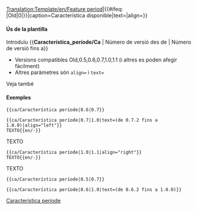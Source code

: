 <noinclude>[[Translation:Template/en/Feature period]]</noinclude><includeonly>{{en/VersionBox|{{#ifeq: {{{1|}}}|Old|0|{{{1|}}}}}|{{#ifeq: {{{2|}}}|Old|0|{{{2|}}}}}|caption=Característica disponible|text={{{text|}}}|align={{{align|center}}}}}</includeonly><noinclude>


====Ús de la plantilla====
Introduïu <nowiki>{{</nowiki>'''Característica_període/Ca'''<nowiki> | Número de versió des de | Número de versió fins a}}</nowiki>
*Versions compatibles Old,0.5,0.6,0.7,1.0,1.1 (i altres es poden afegir fàcilment)
*Altres paràmetres són <code>align=</code> i <code>text=</code>
Veja també {{s|Característica/Ca}}

====Exemples====
<pre>{{ca/Característica període|0.6|0.7}}</pre>
{{ca/Característica període|0.6|0.7}}
<pre>{{ca/Característica període|0.7|1.0|text=(de 0.7.2 fins a 1.0.0)|align="left"}}
TEXTO{{en/-}}</pre>
{{ca/Característica període|0.7|1.0|text=(de 0.7.2 fins a 1.0.0)|align="left"}}
TEXTO{{en/-}}
<pre>{{ca/Característica període|1.0|1.1|align="right"}}
TEXTO{{en/-}}</pre>
{{ca/Característica període|1.0|1.1|align="right"}}
TEXTO{{en/-}}
<pre>{{ca/Característica període|0.5|0.7}}</pre>
{{ca/Característica període|0.5|0.7}}
<pre>{{ca/Característica període|0.6|1.0|text=(de 0.6.2 fins a 1.0.0)}}</pre>
{{ca/Característica període|0.6|1.0|text=(de 0.6.2 fins a 1.0.0)}}


[[Category:ca/Plantilles|Característica període]]
</noinclude>